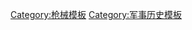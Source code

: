 {{military navigation
| name  = 早期火器
| title = [[枪械|早期火器]]与[[早期热兵器|热兵器]]
| bodyclass = hlist
| style = wide

| above   =
*{{link-en|火器历史|History of the firearm}}
*{{link-en|火药历史|History of gunpowder}}

| group1  = 火器
| list1   =
* [[火枪]]
* [[突火枪]]
* [[前膛枪]]
* [[火铳]]
* [[手铳]]
* [[三眼銃]]
* [[蛇砲|蛇銃]]
* [[火绳枪]]
* [[鉤銃]]
* {{link-en|马上筒|Bajōzutsu}}
* {{link-en|贝尔顿燧发枪|Belton flintlock}}
* [[雷筒]]
* {{link-en|库克森连发枪|Cookson repeater}}
* {{link-en|止动器式枪机|Doglock}}
* {{link-en|手持迫击炮|Hand mortar}}
* {{link-en|象轿手枪|Howdah pistol}}
* {{link-en|卡尔特霍夫连发枪|Kalthoff repeater}}
* {{link-en|西班牙式枪机|Miquelet Lock}}
* {{link-en|诺克枪|Nock gun}}
* {{link-en|啪嗒式火绳枪|Snap matchlock}}
* {{link-en|弹簧式燧发枪|Snaphance}}
* {{link-en|弹簧枪机|Snaplock}}
* {{link-en|种子岛火绳枪|Tanegashima (Japanese matchlock)}}
* [[簧轮枪]]
* [[燧发枪]]
| group2  = [[鸟铳]]
| list2   =
* [[迅雷銃]]
* [[掣電銃]]
* [[抬枪|九頭鳥]]
* [[褐筒|棕贝丝]]
* [[查尔维尔鸟铳|沙勒维尔]]
* [[杰撒伊步枪|阿富汗长滑膛枪]]
* {{link-en|卡比尔火枪|Kabyle musket}}
* {{link-en|1777型火枪|Musket Model 1777}}
* {{link-en|1795型火枪|Model 1795 Musket}}
* {{link-en|1816型火枪|Model 1816 Musket}}
* {{link-en|1822型火枪|Model 1822 Musket}}
* [[短管鸟铳]]
* {{link-en|斯普林菲尔德1812型火枪|Springfield Model 1812 Musket}}
* {{link-en|斯普林菲尔德火枪|Springfield musket}}
* {{link-en|斯普林菲尔德步枪 (统称)|Springfield rifle|斯普林菲尔德步枪}}

| group3  = 早期[[大砲|火炮]]
| list3   =
* [[碗口銃]]
* [[虎蹲砲]]
* [[佛朗機砲]]
* [[乌尔班大炮]]
* [[奥斯曼榴弹炮]]
* {{link-en|中世纪法国火炮|Artillery of France in the Middle Ages}}
* {{link-en|蛇怪炮|Basilisk (cannon)}}
* {{link-en|火棍 (火器)|Bâton à feu|火棍}}
* {{link-en|射石炮|Bombard (weapon)}}
* [[铳筒]]
* [[蛇砲]]
* [[獵隼砲]]
* [[隼砲]] 
* [[小隼砲]]
* {{link-en|中世纪火药炮|Gunpowder artillery in the Middle Ages}}
* {{link-en|宋朝火药炮|Gunpowder artillery in the Song dynasty}}
* [[红衣大炮|红夷炮]]
* {{link-en|朝鲜炮|Korean cannon}}
* {{link-en|马来商船炮|Lantaka}}
* {{link-en|法国小型熟铁炮|Pierrier à boîte}}
* {{link-en|铁锅炮|Pot-de-fer}}
* {{link-en|多管炮|Ribauldequin}}
* {{link-en|弗格勒尔炮|Veuglaire}}

| group4  = 中世纪超级炮
| list4   =
* {{link-en|疯狂赫丽特 (炮)|Dulle Griet|疯狂赫丽特}}
* {{link-en|懒惰格蕾特|Faule Grete}}
* {{link-en|懒惰梅特|Faule Mette}}
* {{link-en|大炮 (条顿骑士团)|Grose Bochse|大炮}}
* {{link-en|蒙斯·梅格|Mons Meg}}
* {{link-en|普姆哈尔特·冯·施泰尔|Pumhart von Steyr}}

| group5  = 早期火箭与燃烧弹
| list5 =
* [[焙烙火矢|棒火矢]]
* [[康格里夫火箭]]
* [[火箭 (古代)|火箭（箭矢式）]]
* [[希腊火]]
* [[火龙经]]
* [[火车 (武器)|火车]]
* {{link-en|迈索尔火箭|Mysorean rockets}}
* [[神机箭]]

| below   =
* [[:分类:古代火器|分类:早期火器]]
* [[:分类:早期现代火器]]

}}<noinclude>
[[Category:枪械模板]]
[[Category:军事历史模板]]
</noinclude>